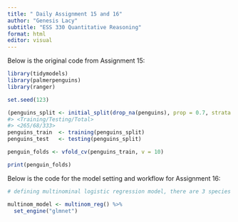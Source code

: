 ```yaml
---
title: " Daily Assignment 15 and 16"
author: "Genesis Lacy"
subtitle: "ESS 330 Quantitative Reasoning"
format: html
editor: visual
---
```


Below is the original code from Assignment 15:

```r
library(tidymodels)
library(palmerpenguins)
library(ranger)

set.seed(123)

(penguins_split <- initial_split(drop_na(penguins), prop = 0.7, strata = species))
#> <Training/Testing/Total>
#> <265/68/333>
penguins_train  <- training(penguins_split)
penguins_test   <- testing(penguins_split)

penguin_folds <- vfold_cv(penguins_train, v = 10)

print(penguin_folds)
```

Below is the code for the model setting and workflow for Assignment 16:

```r
# defining multinominal logistic regression model, there are 3 species types

multinom_model <- multinom_reg() %>%
  set_engine("glmnet")
  




```
